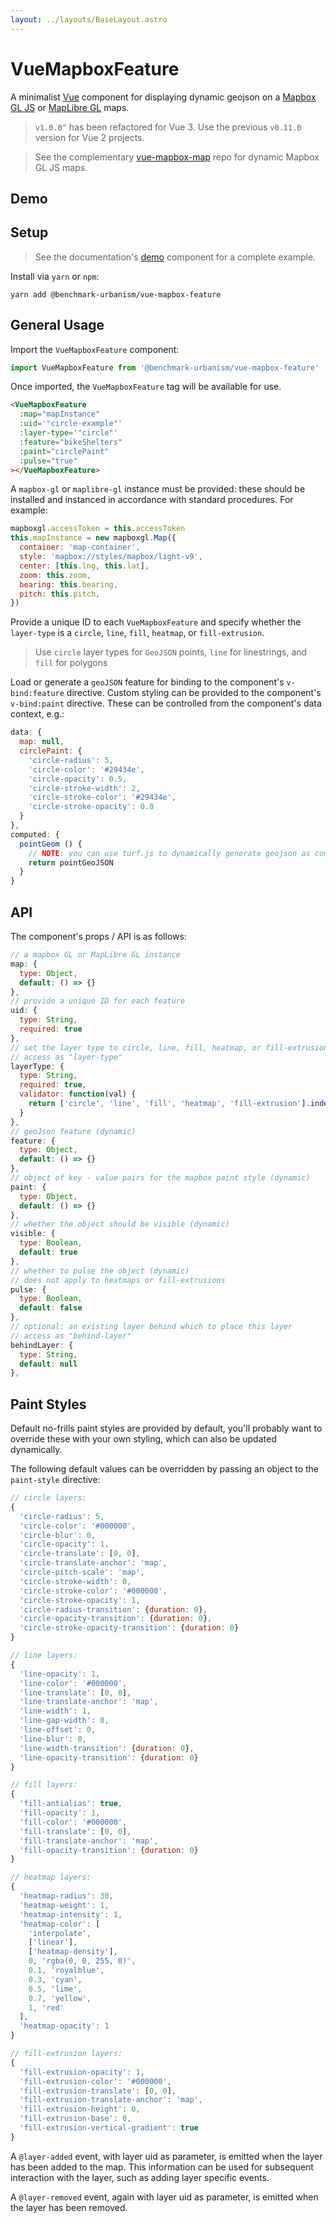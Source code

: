 ```yaml
---
layout: ../layouts/BaseLayout.astro
---
```



<RepoLink
  repoLink="https://github.com/benchmark-urbanism/vue-mapbox-feature"
  repoText="vue-mapbox-feature"
/>

# VueMapboxFeature

A minimalist [Vue](https://vuejs.org/) component for displaying dynamic geojson on a [Mapbox GL JS](https://www.mapbox.com/mapbox-gl-js/api/) or [MapLibre GL](https://github.com/maplibre/maplibre-gl-js) maps.

> `v1.0.0^` has been refactored for Vue 3. Use the previous `v0.11.0` version for Vue 2 projects.

> See the complementary [vue-mapbox-map](https://vue-mapbox-map.web.app) repo for dynamic Mapbox GL JS maps.

## Demo

<Demo client:only />

## Setup

> See the documentation's [demo](https://github.com/benchmark-urbanism/vue-mapbox-feature/blob/master/docs/src/components/Demo.vue) component for a complete example.

Install via `yarn` or `npm`:

```
yarn add @benchmark-urbanism/vue-mapbox-feature
```

## General Usage

Import the `VueMapboxFeature` component:

```js
import VueMapboxFeature from '@benchmark-urbanism/vue-mapbox-feature'
```

Once imported, the `VueMapboxFeature` tag will be available for use.

```html
<VueMapboxFeature
  :map="mapInstance"
  :uid='"circle-example"'
  :layer-type='"circle"'
  :feature="bikeShelters"
  :paint="circlePaint"
  :pulse="true"
></VueMapboxFeature>
```

A `mapbox-gl` or `maplibre-gl` instance must be provided: these should be installed and instanced in accordance with standard procedures. For example:

```js
mapboxgl.accessToken = this.accessToken
this.mapInstance = new mapboxgl.Map({
  container: 'map-container',
  style: 'mapbox://styles/mapbox/light-v9',
  center: [this.lng, this.lat],
  zoom: this.zoom,
  bearing: this.bearing,
  pitch: this.pitch,
})
```

Provide a unique ID to each `VueMapboxFeature` and specify whether the `layer-type` is a `circle`, `line`, `fill`, `heatmap`, or `fill-extrusion`.

> Use `circle` layer types for `GeoJSON` points, `line` for linestrings, and `fill` for polygons

Load or generate a `geoJSON` feature for binding to the component's `v-bind:feature` directive. Custom styling can be provided to the component's `v-bind:paint` directive. These can be controlled from the component's data context, e.g.:

```javascript
data: {
  map: null,
  circlePaint: {
    'circle-radius': 5,
    'circle-color': '#29434e',
    'circle-opacity': 0.5,
    'circle-stroke-width': 2,
    'circle-stroke-color': '#29434e',
    'circle-stroke-opacity': 0.8
  }
},
computed: {
  pointGeom () {
    // NOTE: you can use turf.js to dynamically generate geojson as computed properties
    return pointGeoJSON
  }
}
```

## API

The component's props / API is as follows:

```js
// a mapbox GL or MapLibre GL instance
map: {
  type: Object,
  default: () => {}
},
// provide a unique ID for each feature
uid: {
  type: String,
  required: true
},
// set the layer type to circle, line, fill, heatmap, or fill-extrusion
// access as "layer-type"
layerType: {
  type: String,
  required: true,
  validator: function(val) {
    return ['circle', 'line', 'fill', 'heatmap', 'fill-extrusion'].indexOf(val) !== -1
  }
},
// geoJson feature (dynamic)
feature: {
  type: Object,
  default: () => {}
},
// object of key - value pairs for the mapbox paint style (dynamic)
paint: {
  type: Object,
  default: () => {}
},
// whether the object should be visible (dynamic)
visible: {
  type: Boolean,
  default: true
},
// whether to pulse the object (dynamic)
// does not apply to heatmaps or fill-extrusions
pulse: {
  type: Boolean,
  default: false
},
// optional: an existing layer behind which to place this layer
// access as "behind-layer"
behindLayer: {
  type: String,
  default: null
},
```

## Paint Styles

Default no-frills paint styles are provided by default, you'll probably want to override these with your own styling, which can also be updated dynamically.

The following default values can be overridden by passing an object to the `paint-style` directive:

```javascript
// circle layers:
{
  'circle-radius': 5,
  'circle-color': '#000000',
  'circle-blur': 0,
  'circle-opacity': 1,
  'circle-translate': [0, 0],
  'circle-translate-anchor': 'map',
  'circle-pitch-scale': 'map',
  'circle-stroke-width': 0,
  'circle-stroke-color': '#000000',
  'circle-stroke-opacity': 1,
  'circle-radius-transition': {duration: 0},
  'circle-opacity-transition': {duration: 0},
  'circle-stroke-opacity-transition': {duration: 0}
}

// line layers:
{
  'line-opacity': 1,
  'line-color': '#000000',
  'line-translate': [0, 0],
  'line-translate-anchor': 'map',
  'line-width': 1,
  'line-gap-width': 0,
  'line-offset': 0,
  'line-blur': 0,
  'line-width-transition': {duration: 0},
  'line-opacity-transition': {duration: 0}
}

// fill layers:
{
  'fill-antialias': true,
  'fill-opacity': 1,
  'fill-color': '#000000',
  'fill-translate': [0, 0],
  'fill-translate-anchor': 'map',
  'fill-opacity-transition': {duration: 0}
}

// heatmap layers:
{
  'heatmap-radius': 30,
  'heatmap-weight': 1,
  'heatmap-intensity': 1,
  'heatmap-color': [
    'interpolate',
    ['linear'],
    ['heatmap-density'],
    0, 'rgba(0, 0, 255, 0)',
    0.1, 'royalblue',
    0.3, 'cyan',
    0.5, 'lime',
    0.7, 'yellow',
    1, 'red'
  ],
  'heatmap-opacity': 1
}

// fill-extrusion layers:
{
  'fill-extrusion-opacity': 1,
  'fill-extrusion-color': '#000000',
  'fill-extrusion-translate': [0, 0],
  'fill-extrusion-translate-anchor': 'map',
  'fill-extrusion-height': 0,
  'fill-extrusion-base': 0,
  'fill-extrusion-vertical-gradient': true
}
```

A `@layer-added` event, with layer uid as parameter, is emitted when the layer has been added to the map. This information can be used for subsequent interaction with the layer, such as adding layer specific events.

A `@layer-removed` event, again with layer uid as parameter, is emitted when the layer has been removed.
